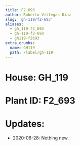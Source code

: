 ```yaml
---
title: F2_693
author: Roberto Villegas-Diaz
slug: 'gh-119/f2-693'
aliases:
  - gh_119-f2_693
  - gh-119-f2-693
  - gh119-f2693
extra_crumbs:
  name: GH119
  path: /label/gh-119
---
```


# **House**: GH_119
# **Plant ID**: F2_693
# **Updates**: 
 - 2020-06-28: Nothing new.

